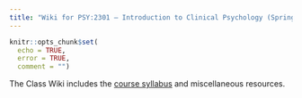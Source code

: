```yaml
---
title: "Wiki for PSY:2301 – Introduction to Clinical Psychology (Spring 2023)"
---
```


```r
knitr::opts_chunk$set(
  echo = TRUE,
  error = TRUE,
  comment = "")
```

The Class Wiki includes the [course syllabus](syllabus.html) and miscellaneous resources.
